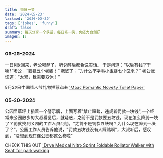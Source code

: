 ```yaml
---
title: 每日一笑
date: '2024-05-23'
lastmod: '2024-05-25'
tags: ['jokes', 'funny']
draft: false
summary: 每天分享一个笑话，每日笑一笑，免疫力自然好
images: []
---
```


### 05-25-2024

一日K歌回来，老公喝醉了，听说醉后都会说实话。 于是问道：“以后有钱了干嘛?”老公：“要娶五个老婆！” 我怒了：“为什么不学韦小宝娶七个回来？” 老公恍惚道：“太累，我需要双休！”

5月20日中国情人节礼物推荐点击 ['Maad Romantic Novelty Toilet Paper'](https://amzn.to/4ayLpCX)

### 05-20-2024

公园里草坪上插着一个警示牌，上面写着"禁止踩踏，违规者罚款一块钱",一个经常来公园散步的大叔看见后，就疑惑，之前不是罚款要五块钱，现在怎么降到一块了？他就找到公园的工作人员问他，"之前不是罚款五块吗？为什么现在降到一块了？"。公园工作人员告诉他说，"罚款五块钱没有人踩踏啊"，大叔听后，感叹到，"没想到现在连公园都这么卷啦"

CHECK THIS OUT ['Drive Medical Nitro Sprint Foldable Rollator Walker with Seat' for park walking](https://amzn.to/4bNRJrr)
